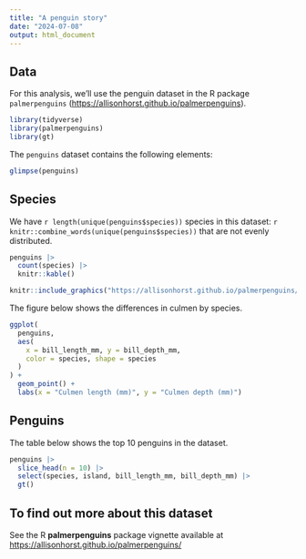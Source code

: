```yaml
---
title: "A penguin story"
date: "2024-07-08"
output: html_document
---
```


## Data

For this analysis, we'll use the penguin dataset in the R package `palmerpenguins` (<https://allisonhorst.github.io/palmerpenguins>).

```r
library(tidyverse)
library(palmerpenguins)
library(gt)
```

The `penguins` dataset contains the following elements:

```r
glimpse(penguins)
```

## Species

We have `r length(unique(penguins$species))` species in this dataset: `r knitr::combine_words(unique(penguins$species))` that are not evenly distributed.

```r
penguins |>
  count(species) |>
  knitr::kable()
```

```r
knitr::include_graphics("https://allisonhorst.github.io/palmerpenguins/reference/figures/culmen_depth.png")
```

The figure below shows the differences in culmen by species.

```r
ggplot(
  penguins,
  aes(
    x = bill_length_mm, y = bill_depth_mm,
    color = species, shape = species
  )
) +
  geom_point() +
  labs(x = "Culmen length (mm)", y = "Culmen depth (mm)")
```

## Penguins

The table below shows the top 10 penguins in the dataset.

```r
penguins |>
  slice_head(n = 10) |>
  select(species, island, bill_length_mm, bill_depth_mm) |>
  gt()
```

## To find out more about this dataset

See the R **palmerpenguins** package vignette available at <https://allisonhorst.github.io/palmerpenguins/>